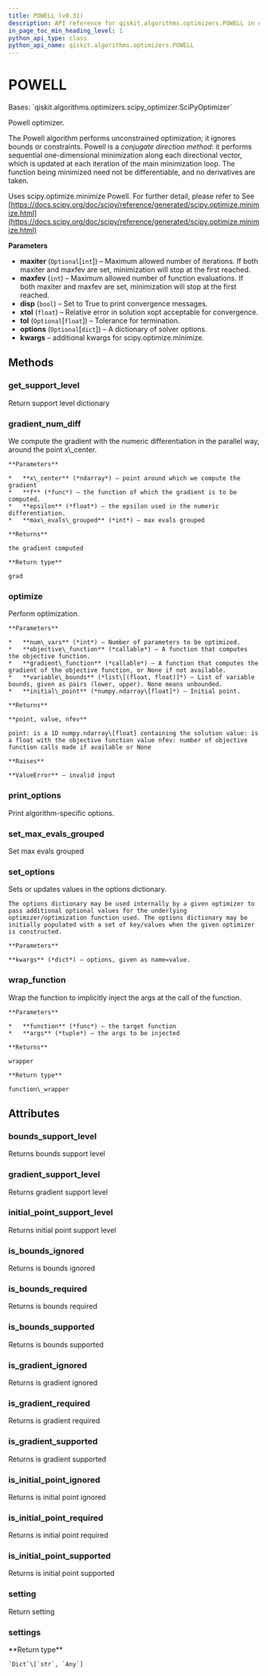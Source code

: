 ```yaml
---
title: POWELL (v0.31)
description: API reference for qiskit.algorithms.optimizers.POWELL in qiskit v0.31
in_page_toc_min_heading_level: 1
python_api_type: class
python_api_name: qiskit.algorithms.optimizers.POWELL
---
```


# POWELL

<Class id="qiskit.algorithms.optimizers.POWELL" isDedicatedPage={true} github="https://github.com/qiskit/qiskit/tree/stable/0.18/qiskit/algorithms/optimizers/powell.py" signature="POWELL(maxiter=None, maxfev=1000, disp=False, xtol=0.0001, tol=None, options=None, **kwargs)" modifiers="class">
  Bases: `qiskit.algorithms.optimizers.scipy_optimizer.SciPyOptimizer`

  Powell optimizer.

  The Powell algorithm performs unconstrained optimization; it ignores bounds or constraints. Powell is a *conjugate direction method*: it performs sequential one-dimensional minimization along each directional vector, which is updated at each iteration of the main minimization loop. The function being minimized need not be differentiable, and no derivatives are taken.

  Uses scipy.optimize.minimize Powell. For further detail, please refer to See [https://docs.scipy.org/doc/scipy/reference/generated/scipy.optimize.minimize.html](https://docs.scipy.org/doc/scipy/reference/generated/scipy.optimize.minimize.html)

  **Parameters**

  *   **maxiter** (`Optional`\[`int`]) – Maximum allowed number of iterations. If both maxiter and maxfev are set, minimization will stop at the first reached.
  *   **maxfev** (`int`) – Maximum allowed number of function evaluations. If both maxiter and maxfev are set, minimization will stop at the first reached.
  *   **disp** (`bool`) – Set to True to print convergence messages.
  *   **xtol** (`float`) – Relative error in solution xopt acceptable for convergence.
  *   **tol** (`Optional`\[`float`]) – Tolerance for termination.
  *   **options** (`Optional`\[`dict`]) – A dictionary of solver options.
  *   **kwargs** – additional kwargs for scipy.optimize.minimize.

  ## Methods

  <span id="qiskit-algorithms-optimizers-powell-get-support-level" />

  ### get\_support\_level

  <Function id="qiskit.algorithms.optimizers.POWELL.get_support_level" signature="POWELL.get_support_level()">
    Return support level dictionary
  </Function>

  <span id="qiskit-algorithms-optimizers-powell-gradient-num-diff" />

  ### gradient\_num\_diff

  <Function id="qiskit.algorithms.optimizers.POWELL.gradient_num_diff" signature="POWELL.gradient_num_diff(x_center, f, epsilon, max_evals_grouped=1)" modifiers="static">
    We compute the gradient with the numeric differentiation in the parallel way, around the point x\_center.

    **Parameters**

    *   **x\_center** (*ndarray*) – point around which we compute the gradient
    *   **f** (*func*) – the function of which the gradient is to be computed.
    *   **epsilon** (*float*) – the epsilon used in the numeric differentiation.
    *   **max\_evals\_grouped** (*int*) – max evals grouped

    **Returns**

    the gradient computed

    **Return type**

    grad
  </Function>

  <span id="qiskit-algorithms-optimizers-powell-optimize" />

  ### optimize

  <Function id="qiskit.algorithms.optimizers.POWELL.optimize" signature="POWELL.optimize(num_vars, objective_function, gradient_function=None, variable_bounds=None, initial_point=None)">
    Perform optimization.

    **Parameters**

    *   **num\_vars** (*int*) – Number of parameters to be optimized.
    *   **objective\_function** (*callable*) – A function that computes the objective function.
    *   **gradient\_function** (*callable*) – A function that computes the gradient of the objective function, or None if not available.
    *   **variable\_bounds** (*list\[(float, float)]*) – List of variable bounds, given as pairs (lower, upper). None means unbounded.
    *   **initial\_point** (*numpy.ndarray\[float]*) – Initial point.

    **Returns**

    **point, value, nfev**

    point: is a 1D numpy.ndarray\[float] containing the solution value: is a float with the objective function value nfev: number of objective function calls made if available or None

    **Raises**

    **ValueError** – invalid input
  </Function>

  <span id="qiskit-algorithms-optimizers-powell-print-options" />

  ### print\_options

  <Function id="qiskit.algorithms.optimizers.POWELL.print_options" signature="POWELL.print_options()">
    Print algorithm-specific options.
  </Function>

  <span id="qiskit-algorithms-optimizers-powell-set-max-evals-grouped" />

  ### set\_max\_evals\_grouped

  <Function id="qiskit.algorithms.optimizers.POWELL.set_max_evals_grouped" signature="POWELL.set_max_evals_grouped(limit)">
    Set max evals grouped
  </Function>

  <span id="qiskit-algorithms-optimizers-powell-set-options" />

  ### set\_options

  <Function id="qiskit.algorithms.optimizers.POWELL.set_options" signature="POWELL.set_options(**kwargs)">
    Sets or updates values in the options dictionary.

    The options dictionary may be used internally by a given optimizer to pass additional optional values for the underlying optimizer/optimization function used. The options dictionary may be initially populated with a set of key/values when the given optimizer is constructed.

    **Parameters**

    **kwargs** (*dict*) – options, given as name=value.
  </Function>

  <span id="qiskit-algorithms-optimizers-powell-wrap-function" />

  ### wrap\_function

  <Function id="qiskit.algorithms.optimizers.POWELL.wrap_function" signature="POWELL.wrap_function(function, args)" modifiers="static">
    Wrap the function to implicitly inject the args at the call of the function.

    **Parameters**

    *   **function** (*func*) – the target function
    *   **args** (*tuple*) – the args to be injected

    **Returns**

    wrapper

    **Return type**

    function\_wrapper
  </Function>

  ## Attributes

  ### bounds\_support\_level

  <Attribute id="qiskit.algorithms.optimizers.POWELL.bounds_support_level">
    Returns bounds support level
  </Attribute>

  ### gradient\_support\_level

  <Attribute id="qiskit.algorithms.optimizers.POWELL.gradient_support_level">
    Returns gradient support level
  </Attribute>

  ### initial\_point\_support\_level

  <Attribute id="qiskit.algorithms.optimizers.POWELL.initial_point_support_level">
    Returns initial point support level
  </Attribute>

  ### is\_bounds\_ignored

  <Attribute id="qiskit.algorithms.optimizers.POWELL.is_bounds_ignored">
    Returns is bounds ignored
  </Attribute>

  ### is\_bounds\_required

  <Attribute id="qiskit.algorithms.optimizers.POWELL.is_bounds_required">
    Returns is bounds required
  </Attribute>

  ### is\_bounds\_supported

  <Attribute id="qiskit.algorithms.optimizers.POWELL.is_bounds_supported">
    Returns is bounds supported
  </Attribute>

  ### is\_gradient\_ignored

  <Attribute id="qiskit.algorithms.optimizers.POWELL.is_gradient_ignored">
    Returns is gradient ignored
  </Attribute>

  ### is\_gradient\_required

  <Attribute id="qiskit.algorithms.optimizers.POWELL.is_gradient_required">
    Returns is gradient required
  </Attribute>

  ### is\_gradient\_supported

  <Attribute id="qiskit.algorithms.optimizers.POWELL.is_gradient_supported">
    Returns is gradient supported
  </Attribute>

  ### is\_initial\_point\_ignored

  <Attribute id="qiskit.algorithms.optimizers.POWELL.is_initial_point_ignored">
    Returns is initial point ignored
  </Attribute>

  ### is\_initial\_point\_required

  <Attribute id="qiskit.algorithms.optimizers.POWELL.is_initial_point_required">
    Returns is initial point required
  </Attribute>

  ### is\_initial\_point\_supported

  <Attribute id="qiskit.algorithms.optimizers.POWELL.is_initial_point_supported">
    Returns is initial point supported
  </Attribute>

  ### setting

  <Attribute id="qiskit.algorithms.optimizers.POWELL.setting">
    Return setting
  </Attribute>

  ### settings

  <Attribute id="qiskit.algorithms.optimizers.POWELL.settings">
    **Return type**

    `Dict`\[`str`, `Any`]
  </Attribute>
</Class>

